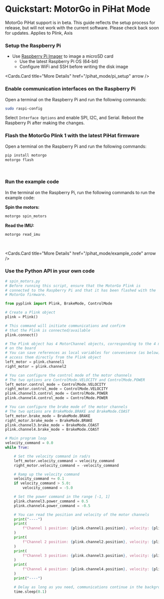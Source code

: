 
# Quickstart: MotorGo in PiHat Mode


<Callout type="warning" emoji="⚠️">
    MotorGo PiHat support is in beta. This guide reflects the setup process for release, but will not work with the current software. Please check back soon for updates.
</Callout>

<Callout type="info" emoji="🤖">
    Applies to Plink, Axis
</Callout>

<Steps>


### Setup the Raspberry Pi

* Use [Raspberry Pi Imager](https://www.raspberrypi.com/software/) to image a microSD card
    * Use the latest Raspberry Pi OS (64-bit)
    * Configure WiFi and SSH before writing the disk image

<Cards.Card
    title="More Details"
    href="/pihat_mode/pi_setup"
    arrow
  />

### Enable communication interfaces on the Raspberry Pi

Open a terminal on the Raspberry Pi and run the following commands:

```bash filename="bash"
sudo raspi-config
```

Select `Interface Options` and enable SPI, I2C, and Serial. Reboot the Raspberry Pi after making the changes.

### Flash the MotorGo Plink 1 with the latest PiHat firmware
Open a terminal on the Raspberry Pi and run the following commands:
```bash filename="bash"
pip install motorgo
motorgo flash
```

<br />
<Cards.Card
    title="More Details"
    href="/pihat_mode/motorgo_setup"
    arrow
  />

### Run the example code
In the terminal on the Raspberry Pi, run the following commands to run the example code:

**Spin the motors:**
```bash filename="bash"
motorgo spin_motors
```

**Read the IMU:**
```bash filename="bash"
motorgo read_imu
```

<br />

<Cards.Card
    title="More Details"
    href="/pihat_mode/example_code"
    arrow
  />

### Use the Python API in your own code
```python filename="python"
# spin_motors.py
# Before running this script, ensure that the MotorGo Plink is
# connected to the Raspberry Pi and that it has been flashed with the
# MotorGo firmware.

from pyplink import Plink, BrakeMode, ControlMode

# Create a Plink object
plink = Plink()

# This command will initiate communications and confirm
# that the Plink is connected/available
plink.connect()

# The Plink object has 4 MotorChannel objects, corresponding to the 4 motor channels
# on the board
# You can save references as local variables for convenience (as below) or
# access them directly from the Plink object
left_motor = plink.channel1
right_motor = plink.channel2

# You can configure the control mode of the motor channels
# The two options are ControlMode.VELOCITY and ControlMode.POWER
left_motor.control_mode = ControlMode.VELOCITY
right_motor.control_mode = ControlMode.VELOCITY
plink.channel3.control_mode = ControlMode.POWER
plink.channel4.control_mode = ControlMode.POWER

# You can configure the brake mode of the motor channels
# The two options are BrakeMode.BRAKE and BrakeMode.COAST
left_motor.brake_mode = BrakeMode.BRAKE
right_motor.brake_mode = BrakeMode.BRAKE
plink.channel3.brake_mode = BrakeMode.COAST
plink.channel4.brake_mode = BrakeMode.COAST

# Main program loop
velocity_command = 0.0
while True:

    # Set the velocity command in rad/s
    left_motor.velocity_command = velocity_command
    right_motor.velocity_command = -velocity_command

    # Ramp up the velocity command
    velocity_command += 0.1
    if velocity_command > 5.0:
        velocity_command = -5.0

    # Set the power command in the range [-1, 1]
    plink.channel3.power_command = 0.5
    plink.channel4.power_command = -0.5

    # You can read the position and velocity of the motor channels
    print("----")
    print(
        f"Channel 1 position: {plink.channel1.position}, velocity: {plink.channel1.velocity}"
    )
    print(
        f"Channel 2 position: {plink.channel2.position}, velocity: {plink.channel2.velocity}"
    )
    print(
        f"Channel 3 position: {plink.channel3.position}, velocity: {plink.channel3.velocity}"
    )
    print(
        f"Channel 4 position: {plink.channel4.position}, velocity: {plink.channel4.velocity}"
    )
    print("----")

    # Delay as long as you need, communications continue in the background
    time.sleep(0.1)

```

</Steps>
